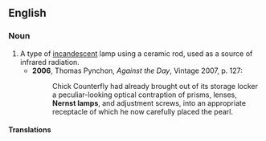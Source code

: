 ==English==
{{wikipedia}}

===Noun===
{{en-noun|head=[[Nernst]] [[lamp]]}}

# A type of [[incandescent]] lamp using a ceramic rod, used as a source of infrared radiation.
#*'''2006''', Thomas Pynchon, ''Against the Day'', Vintage 2007, p. 127:
#*:Chick Counterfly had already brought out of its storage locker a peculiar-looking optical contraption of prisms, lenses, '''Nernst lamps''', and adjustment screws, into an appropriate receptacle of which he now carefully placed the pearl.

====Translations====
{{trans-top|type of incandescent lamp}}
{{trans-mid}}
{{trans-bottom}}